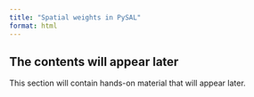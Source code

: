 ```yaml
---
title: "Spatial weights in PySAL"
format: html
---
```


<!-- - `libpysal` and creation of various kinds of weights matrices and operations on them.
- spatial lag and its relationship to weight value and transformation method.

Need to figure out if I should teach current `W` or the new one from the `experimental`
namespace. Probably will have to stick to the current one as the rest of PySAL might not
work with the new one by October. Let's check with the PySAL team. Would be awesome to
teach the new class. -->

::: {.callout-note appearance="simple"}

## The contents will appear later

This section will contain hands-on material that will appear later.

:::